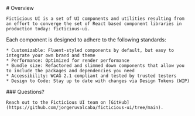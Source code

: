 
<Meta title="Introduction" />

<div className="sb-container">
  <div className='sb-section-title'>
    # Overview

    Ficticious UI is a set of UI components and utilities resulting from an effort to converge the set of React based component libraries in production today: ficticious-ui.

  </div>

  <div className='sb-section-title'>
    Each component is designed to adhere to the following standards:

    * Customizable: Fluent-styled components by default, but easy to integrate your own brand and theme
    * Performance: Optimized for render performance
    * Bundle size: Refactored and slimmed down components that allow you to include the packages and dependencies you need
    * Accessibility: WCAG 2.1 compliant and tested by trusted testers
    * Design to Code: Stay up to date with changes via Design Tokens (WIP)

  </div>

  <div className='sb-section-title'>
    ### Questions?

    Reach out to the Ficticious UI team on [GitHub](https://github.com/jorgeruvalcaba/ficticious-ui/tree/main).

  </div>

</div>

<style>
  {`
  .sb-container {
    margin-bottom: 48px;
  }

  .sb-section-title {
    margin-bottom: 32px;
  }
  `}
</style>
